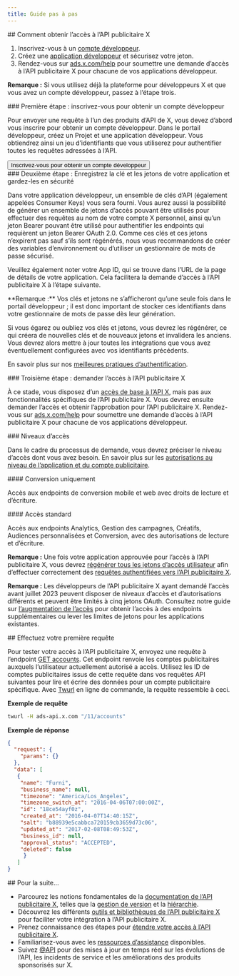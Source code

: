 ```yaml
---
title: Guide pas à pas
---
```




<div id="how-to-get-access-to-the-ads-api">
  ## Comment obtenir l’accès à l’API publicitaire X
</div>

1. Inscrivez-vous à un [compte développeur](https://developer.x.com/en/apply-for-access).
2. Créez une [application développeur](https://developer.x.com/app) et sécurisez votre jeton.
3. Rendez-vous sur [ads.x.com/help](https://ads.x.com/help) pour soumettre une demande d’accès à l’API publicitaire X pour chacune de vos applications développeur.

<Note>**Remarque :** Si vous utilisez déjà la plateforme pour développeurs X et que vous avez un compte développeur, passez à l’étape trois.</Note>

<div id="step-one-signup-for-a-developer-account">
  ### Première étape : inscrivez-vous pour obtenir un compte développeur
</div>

Pour envoyer une requête à l’un des produits d’API de X, vous devez d’abord vous inscrire pour obtenir un compte développeur. Dans le portail développeur, créez un Projet et une application développeur. Vous obtiendrez ainsi un jeu d’identifiants que vous utiliserez pour authentifier toutes les requêtes adressées à l’API.

<Button href="https://developer.x.com/en/apply-for-access">
  Inscrivez-vous pour obtenir un compte développeur
</Button>

<div id="step-two-save-your-apps-key-and-tokens-and-keep-them-secure">
  ### Deuxième étape : Enregistrez la clé et les jetons de votre application et gardez-les en sécurité
</div>

Dans votre application développeur, un ensemble de clés d’API (également appelées Consumer Keys) vous sera fourni. Vous aurez aussi la possibilité de générer un ensemble de jetons d’accès pouvant être utilisés pour effectuer des requêtes au nom de votre compte X personnel, ainsi qu’un jeton Bearer pouvant être utilisé pour authentifier les endpoints qui requièrent un jeton Bearer OAuth 2.0. Comme ces clés et ces jetons n’expirent pas sauf s’ils sont régénérés, nous vous recommandons de créer des variables d’environnement ou d’utiliser un gestionnaire de mots de passe sécurisé.

Veuillez également noter votre App ID, qui se trouve dans l’URL de la page de détails de votre application. Cela facilitera la demande d’accès à l’API publicitaire X à l’étape suivante.

<Note>
**Remarque :** Vos clés et jetons ne s’afficheront qu’une seule fois dans le portail développeur ; il est donc important de stocker ces identifiants dans votre gestionnaire de mots de passe dès leur génération.

Si vous égarez ou oubliez vos clés et jetons, vous devrez les régénérer, ce qui créera de nouvelles clés et de nouveaux jetons et invalidera les anciens. Vous devrez alors mettre à jour toutes les intégrations que vous avez éventuellement configurées avec vos identifiants précédents.

En savoir plus sur nos [meilleures pratiques d’authentification](https://developer.x.com/en/docs/authentication/guides/authentication-best-practices).
</Note>

<div id="step-three-apply-for-access-to-the-ads-api">
  ### Troisième étape : demander l’accès à l’API publicitaire X
</div>

À ce stade, vous disposez d’un [accès de base à l’API X](https://developer.x.com/en/docs/twitter-api/v1), mais pas aux fonctionnalités spécifiques de l’API publicitaire X. Vous devrez ensuite demander l’accès et obtenir l’approbation pour l’API publicitaire X. Rendez-vous sur [ads.x.com/help](https://ads.x.com/help) pour soumettre une demande d’accès à l’API publicitaire X pour chacune de vos applications développeur.

<div id="access-tiers">
  ### Niveaux d’accès
</div>

Dans le cadre du processus de demande, vous devrez préciser le niveau d’accès dont vous avez besoin. En savoir plus sur les [autorisations au niveau de l’application et du compte publicitaire](https://developer.x.com/en/docs/twitter-ads-api/obtaining-ads-account-access#levels-of-access).

<div id="conversion-only">
  #### Conversion uniquement
</div>

Accès aux endpoints de conversion mobile et web avec droits de lecture et d’écriture.

<div id="standard-access">
  #### Accès standard
</div>

Accès aux endpoints Analytics, Gestion des campagnes, Créatifs, Audiences personnalisées et Conversion, avec des autorisations de lecture et d’écriture.

<Note>**Remarque :** Une fois votre application approuvée pour l’accès à l’API publicitaire X, vous devrez [régénérer tous les jetons d’accès utilisateur](https://developer.x.com/resources/fundamentals/authentication/obtaining-user-access-tokens) afin d’effectuer correctement des [requêtes authentifiées vers l’API publicitaire X](https://developer.x.com/en/docs/twitter-ads-api/making-authenticated-requests).</Note>

<Note>**Remarque :** Les développeurs de l’API publicitaire X ayant demandé l’accès avant juillet 2023 peuvent disposer de niveaux d’accès et d’autorisations différents et peuvent être limités à cinq jetons OAuth. Consultez notre guide sur [l’augmentation de l’accès](https://developer.x.com/en/docs/twitter-ads-api/increasing-access) pour obtenir l’accès à des endpoints supplémentaires ou lever les limites de jetons pour les applications existantes.</Note>

<div id="make-your-first-request">
  ## Effectuez votre première requête
</div>

Pour tester votre accès à l’API publicitaire X, envoyez une requête à l’endpoint [GET accounts](https://developer.x.com/en/docs/twitter-ads-api/campaign-management/api-reference/accounts). Cet endpoint renvoie les comptes publicitaires auxquels l’utilisateur actuellement autorisé a accès. Utilisez les ID de comptes publicitaires issus de cette requête dans vos requêtes API suivantes pour lire et écrire des données pour un compte publicitaire spécifique. Avec [Twurl](https://developer.x.com/en/docs/tutorials/using-twurl) en ligne de commande, la requête ressemble à ceci.

**Exemple de requête**

```bash
twurl -H ads-api.x.com "/11/accounts"
```

**Exemple de réponse**

```json
{
  "request": {
    "params": {}
  },
  "data": [
   {
    "name": "Furni",
    "business_name": null,
    "timezone": "America/Los_Angeles",
    "timezone_switch_at": "2016-04-06T07:00:00Z",
    "id": "18ce54ayf0z",
    "created_at": "2016-04-07T14:40:15Z",
    "salt": "b88939e5cabbca720159cb3659d73c06",
    "updated_at": "2017-02-08T08:49:53Z",
    "business_id": null,
    "approval_status": "ACCEPTED",
    "deleted": false
     }
   ]
}
```

<div id="up-next">
  ## Pour la suite…
</div>

- Parcourez les notions fondamentales de la [documentation de l’API publicitaire X](https://developer.x.com/en/docs/twitter-ads-api), telles que la [gestion de version](https://developer.x.com/en/docs/twitter-ads-api/versioning) et la [hiérarchie](https://developer.x.com/en/docs/twitter-ads-api/hierarchy-terminology).
- Découvrez les différents [outils et bibliothèques de l’API publicitaire X](https://developer.x.com/en/docs/twitter-ads-api/tools-and-libraries) pour faciliter votre intégration à l’API publicitaire X.
- Prenez connaissance des étapes pour [étendre votre accès à l’API publicitaire X](https://developer.x.com/en/docs/twitter-ads-api/increasing-access).
- Familiarisez-vous avec les [ressources d’assistance](https://developer.x.com/en/support/twitter-ads-api) disponibles.
- Suivez [@API](https://x.com/API) pour des mises à jour en temps réel sur les évolutions de l’API, les incidents de service et les améliorations des produits sponsorisés sur X.